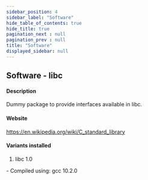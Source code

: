 ```yaml
---
sidebar_position: 4
sidebar_label: "Software"
hide_table_of_contents: true
hide_title: true
pagination_next : null
pagination_prev : null
title: "Software"
displayed_sidebar: null
---
```


## Software - libc


#### Description
Dummy package to provide interfaces available in libc.

#### Website
https://en.wikipedia.org/wiki/C_standard_library

#### Variants installed
1. libc 1.0
<div class="ul-circle">
    - Compiled using: gcc 10.2.0
</div>

